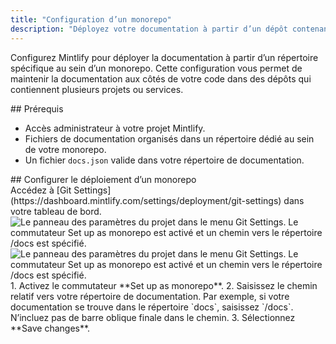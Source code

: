 ```yaml
---
title: "Configuration d’un monorepo"
description: "Déployez votre documentation à partir d’un dépôt contenant plusieurs projets"
---
```


Configurez Mintlify pour déployer la documentation à partir d’un répertoire spécifique au sein d’un monorepo. Cette configuration vous permet de maintenir la documentation aux côtés de votre code dans des dépôts qui contiennent plusieurs projets ou services.

<div id="prerequisites">
  ## Prérequis
</div>

* Accès administrateur à votre projet Mintlify.
* Fichiers de documentation organisés dans un répertoire dédié au sein de votre monorepo.
* Un fichier `docs.json` valide dans votre répertoire de documentation.

<div id="configure-monorepo-deployment">
  ## Configurer le déploiement d’un monorepo
</div>

<Steps>
<Step title="Accéder aux paramètres Git">
Accédez à [Git Settings](https://dashboard.mintlify.com/settings/deployment/git-settings) dans votre tableau de bord.

<Frame>
<img
  className="block dark:hidden my-0 pointer-events-none"
  src="/images/monorepo-light.png"
  alt="Le panneau des paramètres du projet dans le menu Git Settings. Le commutateur Set up as monorepo est activé et un chemin vers le répertoire /docs est spécifié."
/>
<img
  className="hidden dark:block my-0 pointer-events-none"
  src="/images/monorepo-dark.png"
  alt="Le panneau des paramètres du projet dans le menu Git Settings. Le commutateur Set up as monorepo est activé et un chemin vers le répertoire /docs est spécifié."
/>
</Frame>

</Step>
<Step title="Définir le chemin de votre documentation">
1. Activez le commutateur **Set up as monorepo**.
2. Saisissez le chemin relatif vers votre répertoire de documentation. Par exemple, si votre documentation se trouve dans le répertoire `docs`, saisissez `/docs`.
<Note>
  N’incluez pas de barre oblique finale dans le chemin.
</Note>
3. Sélectionnez **Save changes**.
</Step>
</Steps>